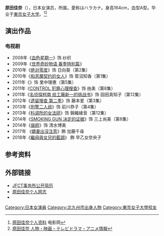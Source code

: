 {{For|原名为原田佳奈的日本女声优|阿澄佳奈}}
{{藝人
| 类型 = 女演员
| 罗马拼音 = Harada Kana
| 图片 = 
| 本名 = 
| 暱稱 = 
| 出生日期 = {{birth_date_and_age|1981|12|11}}
| 出生地點 = {{JPN}}[[福冈县|福冈县]][[北九州市|北九州市]][[八幡西区|八幡西区]]
| 籍貫 = 
| 語言 = [[日语|日语]]
| 活躍年代 = 2002年至今
| 国籍 = {{JPN}}
| 經紀公司 = {{link-ja|JFCT事务所|ジェイエフシーティー}}
| 獎項 = 
| 教育程度 = 東京女子大学
| 网站 = {{URL|http://www.nizoo.com/shukatsu|个人网站}}
| IMDb = 2273920
}}
{{Japanese|japanese= 原田 佳奈|kana= はらだ かな|romaji= Harada Kana}}
'''原田佳奈'''（{{bd|1981年|12月11日|catIdx=H原}}），日本女演员，所属{{link-ja|JFCT事务所|ジェイエフシーティー}}。愛称はハラカナ。身高164cm，血型A型。毕业于[[東京女子大学|東京女子大学]]。<ref>[http://www.1905.com/mdb/star/2640872 原田佳奈个人资料] {{Wayback|url=http://www.1905.com/mdb/star/2640872 |date=20201201232619 }}电影网</ref><ref>[http://entertainment.rakuten.co.jp/person/0000029554 原田佳奈   人物・映画・テレビドラマ・アニメ情報]{{dead link|date=2017年12月 |bot=InternetArchiveBot |fix-attempted=yes }}</ref>

==演出作品==
===电视剧===
*2008年《[[血色星期一|血色星期一]]》饰 纱织
*2009年《[[世界奇妙物语|世界奇妙物语 春季特别篇]]》
*2010年《[[绝对零度_(电视剧)|绝对零度]]》饰 日向葵（第2集）
*2010年《[[Guilty～与恶魔订契约的女人|和恶魔契约的女人]]》饰 菅沼知香（第1集）
*2011年《{{link-ja|恶党〜重犯罪捜査班|悪党〜重犯罪捜査班}}》饰 里中理惠（第5集）
*2011年《[[CONTROL～犯罪心理搜查～|CONTROL 犯罪心理搜查]]》饰 由美（第8集）
*2011年《[[名侦探柯南_(电视剧)|名侦探柯南 给工藤新一的挑战书]]》饰 园田真知子（第12集）
*2012年《[[遗留搜查|遗留搜查 第二季]]》饰 藤本爱（第3集）
*2013年《[[刑警二人组|刑警二人组]]》饰 前川恭子（第4集）
*2013年《[[科调所的女法研|科调所的女法研]]》饰 錦織綾音（第12集）
*2014年《[[SMOKING_GUN～决定的证据～|SMOKING GUN 决定的证据]]》饰 三上尚美（第8集）
*2014年《[[昼颜|昼颜]]》饰 清水博美
*2017年 《[[嬌妻出沒注意|嬌妻出沒注意]]》飾 加藤千尋
*2018年《[[繼母與女兒的藍調|繼母與女兒的藍調]]》 飾 早乙女奈央子

==参考资料==
{{reflist}}

==外部链接==
*[http://www.jfct.co.jp/a_harada.html JFCT事务所公开简历] {{Wayback|url=http://www.jfct.co.jp/a_harada.html |date=20210107104631 }}{{ja}}
*[https://web.archive.org/web/20141123151923/http://www.nizoo.com/shukatsu/ 原田佳奈个人网志]{{ja}}
*{{douban people}}
{{日本娱乐人物小作品}}
{{DEFAULTSORT:Harada}}
[[Category:日本女演員|Category:日本女演員]]
[[Category:北九州市出身人物|Category:北九州市出身人物]]
[[Category:東京女子大學校友|Category:東京女子大學校友]]